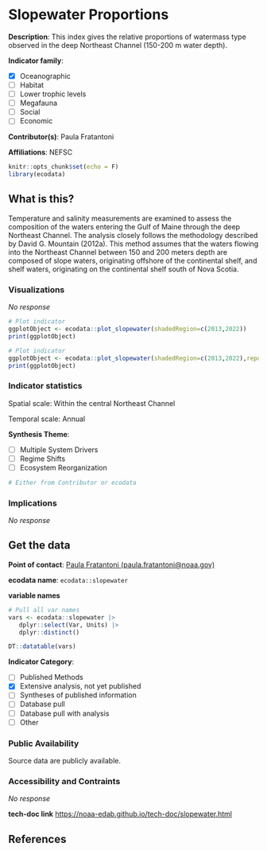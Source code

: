 # Slopewater Proportions

**Description**: This index gives the relative proportions of watermass type observed in the deep Northeast Channel (150-200 m water depth).

**Indicator family**: 

- [X] Oceanographic
- [ ] Habitat
- [ ] Lower trophic levels
- [ ] Megafauna
- [ ] Social
- [ ] Economic

**Contributor(s)**: Paula Fratantoni

**Affiliations**: NEFSC

```r
knitr::opts_chunk$set(echo = F)
library(ecodata)
```
## What is this?
Temperature and salinity measurements are examined to assess the composition of the waters entering the Gulf of Maine through the deep Northeast Channel. The analysis closely follows the methodology described by David G. Mountain (2012a). This method assumes that the waters flowing into the Northeast Channel between 150 and 200 meters depth are composed of slope waters, originating offshore of the continental shelf, and shelf waters, originating on the continental shelf south of Nova Scotia.

### Visualizations
_No response_

```r
# Plot indicator
ggplotObject <- ecodata::plot_slopewater(shadedRegion=c(2013,2022))
print(ggplotObject)
```
```r
# Plot indicator
ggplotObject <- ecodata::plot_slopewater(shadedRegion=c(2013,2022),report='NewEngland')
print(ggplotObject)
```
### Indicator statistics 
Spatial scale: Within the central Northeast Channel

Temporal scale: Annual

**Synthesis Theme**:

- [ ] Multiple System Drivers
- [ ] Regime Shifts
- [ ] Ecosystem Reorganization

```r
# Either from Contributor or ecodata
```

### Implications
_No response_

## Get the data

**Point of contact**: [Paula Fratantoni (paula.fratantoni@noaa.gov)](Paula Fratantoni (paula.fratantoni@noaa.gov)){.email}

**ecodata name**: `ecodata::slopewater`

**variable names**

```r
# Pull all var names
vars <- ecodata::slopewater |>
   dplyr::select(Var, Units) |>
   dplyr::distinct()

DT::datatable(vars)
```
**Indicator Category**:

- [ ] Published Methods
- [X] Extensive analysis, not yet published
- [ ] Syntheses of published information
- [ ] Database pull
- [ ] Database pull with analysis
- [ ] Other

### Public Availability

Source data are publicly available.

### Accessibility and Contraints

_No response_

**tech-doc link**
<https://noaa-edab.github.io/tech-doc/slopewater.html>

## References

